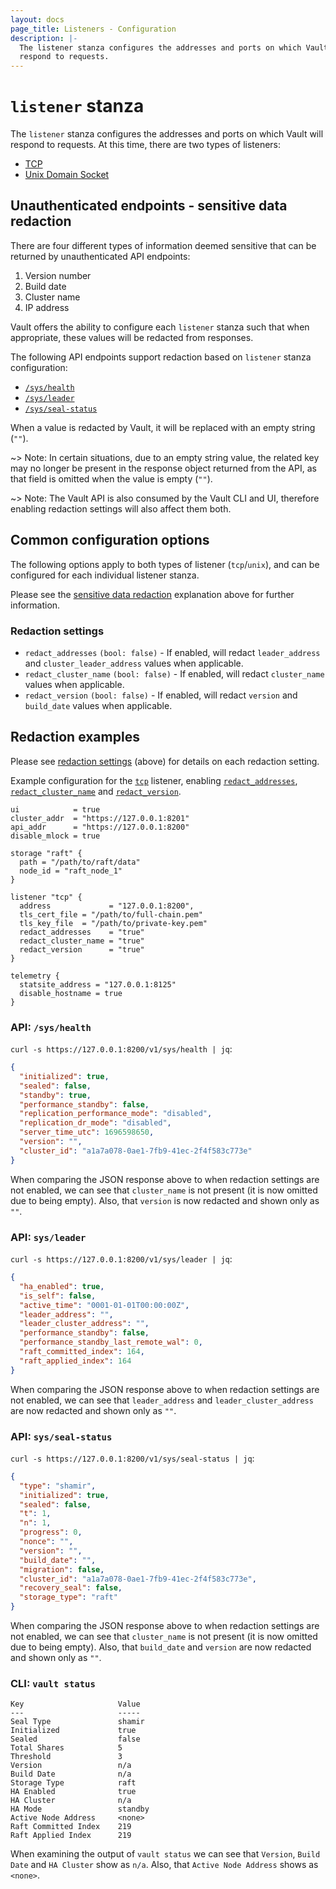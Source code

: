 ```yaml
---
layout: docs
page_title: Listeners - Configuration
description: |-
  The listener stanza configures the addresses and ports on which Vault will
  respond to requests.
---
```


# `listener` stanza

The `listener` stanza configures the addresses and ports on which Vault will
respond to requests. At this time, there are two types of listeners:
- [TCP][tcp]
- [Unix Domain Socket][unix]

[tcp]: /vault/docs/configuration/listener/tcp
[unix]: /vault/docs/configuration/listener/unix

## Unauthenticated endpoints - sensitive data redaction

There are four different types of information deemed sensitive that can be returned
by unauthenticated API endpoints:

1. Version number
2. Build date
3. Cluster name
4. IP address

Vault offers the ability to configure each `listener` stanza such that when appropriate,
these values will be redacted from responses.

The following API endpoints support redaction based on `listener` stanza configuration:

* [`/sys/health`](/vault/api-docs/system/health)
* [`/sys/leader`](/vault/api-docs/system/leader)
* [`/sys/seal-status`](/vault/api-docs/system/seal-status)

When a value is redacted by Vault, it will be replaced with an empty string (`""`).

~> Note: In certain situations, due to an empty string value, the related key may
no longer be present in the response object returned from the API, as that field is
omitted when the value is empty (`""`).

~> Note: The Vault API is also consumed by the Vault CLI and UI, therefore enabling redaction
settings will also affect them both.

## Common configuration options

The following options apply to both types of listener (`tcp`/`unix`), and can be configured
for each individual listener stanza.

Please see the [sensitive data redaction](/vault/docs/configuration/listener#unauthenticated-endpoints-sensitive-data-redaction) explanation above for further information.

### Redaction settings

- `redact_addresses` `(bool: false)` - If enabled, will redact `leader_address` and `cluster_leader_address` values when applicable.
- `redact_cluster_name` `(bool: false)` - If enabled, will redact `cluster_name` values when applicable.
- `redact_version` `(bool: false)` - If enabled, will redact `version` and `build_date` values when applicable.

## Redaction examples

Please see [redaction settings](/vault/docs/configuration/listener#redaction-settings)
(above) for details on each redaction setting.

Example configuration for the [`tcp`](/vault/docs/configuration/listener/tcp) listener,
enabling [`redact_addresses`](/vault/docs/configuration/listener#redact_addresses),
[`redact_cluster_name`](/vault/docs/configuration/listener#redact_cluster_name) and
[`redact_version`](/vault/docs/configuration/listener#redact_version).

```hcl
ui            = true
cluster_addr  = "https://127.0.0.1:8201"
api_addr      = "https://127.0.0.1:8200"
disable_mlock = true

storage "raft" {
  path = "/path/to/raft/data"
  node_id = "raft_node_1"
}

listener "tcp" {
  address             = "127.0.0.1:8200",
  tls_cert_file = "/path/to/full-chain.pem"
  tls_key_file  = "/path/to/private-key.pem"
  redact_addresses    = "true"
  redact_cluster_name = "true"
  redact_version      = "true"
}

telemetry {
  statsite_address = "127.0.0.1:8125"
  disable_hostname = true
}
```

### API: `/sys/health`

`curl -s https://127.0.0.1:8200/v1/sys/health | jq`:

```json
{
  "initialized": true,
  "sealed": false,
  "standby": true,
  "performance_standby": false,
  "replication_performance_mode": "disabled",
  "replication_dr_mode": "disabled",
  "server_time_utc": 1696598650,
  "version": "",
  "cluster_id": "a1a7a078-0ae1-7fb9-41ec-2f4f583c773e"
}
```

When comparing the JSON response above to when redaction settings are not enabled,
we can see that `cluster_name` is not present (it is now omitted due to being empty).
Also, that `version` is now redacted and shown only as `""`.

### API: `sys/leader`

`curl -s https://127.0.0.1:8200/v1/sys/leader | jq`:

```json
{
  "ha_enabled": true,
  "is_self": false,
  "active_time": "0001-01-01T00:00:00Z",
  "leader_address": "",
  "leader_cluster_address": "",
  "performance_standby": false,
  "performance_standby_last_remote_wal": 0,
  "raft_committed_index": 164,
  "raft_applied_index": 164
}
```

When comparing the JSON response above to when redaction settings are not enabled,
we can see that `leader_address` and `leader_cluster_address` are now redacted and
shown only as `""`.

### API: `sys/seal-status`

`curl -s https://127.0.0.1:8200/v1/sys/seal-status | jq`:

```json
{
  "type": "shamir",
  "initialized": true,
  "sealed": false,
  "t": 1,
  "n": 1,
  "progress": 0,
  "nonce": "",
  "version": "",
  "build_date": "",
  "migration": false,
  "cluster_id": "a1a7a078-0ae1-7fb9-41ec-2f4f583c773e",
  "recovery_seal": false,
  "storage_type": "raft"
}
```

When comparing the JSON response above to when redaction settings are not enabled,
we can see that `cluster_name` is not present (it is now omitted due to being empty).
Also, that `build_date` and `version` are now redacted and shown only as `""`.

### CLI: `vault status`

```
Key                     Value
---                     -----
Seal Type               shamir
Initialized             true
Sealed                  false
Total Shares            5
Threshold               3
Version                 n/a
Build Date              n/a
Storage Type            raft
HA Enabled              true
HA Cluster              n/a
HA Mode                 standby
Active Node Address     <none>
Raft Committed Index    219
Raft Applied Index      219
```

When examining the output of `vault status` we can see that `Version`, `Build Date`
and `HA Cluster` show as `n/a`. Also, that `Active Node Address` shows as `<none>`.
